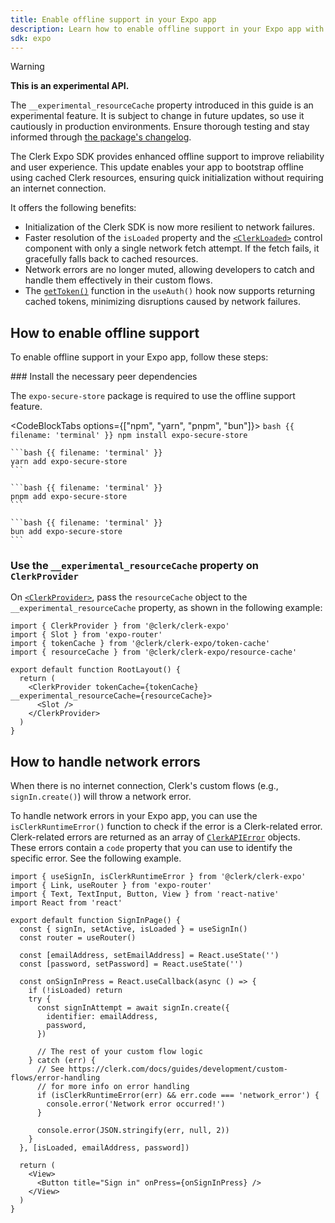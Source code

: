 ```yaml
---
title: Enable offline support in your Expo app
description: Learn how to enable offline support in your Expo app with Clerk.
sdk: expo
---
```


> [!WARNING]
> **This is an experimental API.**
>
> The `__experimental_resourceCache` property introduced in this guide is an experimental feature. It is subject to change in future updates, so use it cautiously in production environments. Ensure thorough testing and stay informed through [the package's changelog](https://github.com/clerk/javascript/blob/main/packages/expo/CHANGELOG.md).

The Clerk Expo SDK provides enhanced offline support to improve reliability and user experience. This update enables your app to bootstrap offline using cached Clerk resources, ensuring quick initialization without requiring an internet connection.

It offers the following benefits:

- Initialization of the Clerk SDK is now more resilient to network failures.
- Faster resolution of the `isLoaded` property and the [`<ClerkLoaded>`](/docs/references/general/components/control/clerk-loaded) control component with only a single network fetch attempt. If the fetch fails, it gracefully falls back to cached resources.
- Network errors are no longer muted, allowing developers to catch and handle them effectively in their custom flows.
- The [`getToken()`](/docs/references/javascript/session#get-token) function in the `useAuth()` hook now supports returning cached tokens, minimizing disruptions caused by network failures.

## How to enable offline support

To enable offline support in your Expo app, follow these steps:

<Steps>
  ### Install the necessary peer dependencies

  The `expo-secure-store` package is required to use the offline support feature.

  <CodeBlockTabs options={["npm", "yarn", "pnpm", "bun"]}>
    ```bash {{ filename: 'terminal' }}
    npm install expo-secure-store
    ```

    ```bash {{ filename: 'terminal' }}
    yarn add expo-secure-store
    ```

    ```bash {{ filename: 'terminal' }}
    pnpm add expo-secure-store
    ```

    ```bash {{ filename: 'terminal' }}
    bun add expo-secure-store
    ```
  </CodeBlockTabs>

  ### Use the `__experimental_resourceCache` property on `ClerkProvider`

  On [`<ClerkProvider>`](/docs/references/general/components/clerk-provider), pass the `resourceCache` object to the `__experimental_resourceCache` property, as shown in the following example:

  ```tsx {{ filename: 'app/_layout.tsx', mark: [4, 8] }}
  import { ClerkProvider } from '@clerk/clerk-expo'
  import { Slot } from 'expo-router'
  import { tokenCache } from '@clerk/clerk-expo/token-cache'
  import { resourceCache } from '@clerk/clerk-expo/resource-cache'

  export default function RootLayout() {
    return (
      <ClerkProvider tokenCache={tokenCache} __experimental_resourceCache={resourceCache}>
        <Slot />
      </ClerkProvider>
    )
  }
  ```
</Steps>

## How to handle network errors

When there is no internet connection, Clerk's custom flows (e.g., `signIn.create()`) will throw a network error.

To handle network errors in your Expo app, you can use the `isClerkRuntimeError()` function to check if the error is a Clerk-related error. Clerk-related errors are returned as an array of [`ClerkAPIError`](/docs/references/javascript/types/clerk-api-error) objects. These errors contain a `code` property that you can use to identify the specific error. See the following example.

```tsx {{ mark: [1, [22, 30]] }}
import { useSignIn, isClerkRuntimeError } from '@clerk/clerk-expo'
import { Link, useRouter } from 'expo-router'
import { Text, TextInput, Button, View } from 'react-native'
import React from 'react'

export default function SignInPage() {
  const { signIn, setActive, isLoaded } = useSignIn()
  const router = useRouter()

  const [emailAddress, setEmailAddress] = React.useState('')
  const [password, setPassword] = React.useState('')

  const onSignInPress = React.useCallback(async () => {
    if (!isLoaded) return
    try {
      const signInAttempt = await signIn.create({
        identifier: emailAddress,
        password,
      })

      // The rest of your custom flow logic
    } catch (err) {
      // See https://clerk.com/docs/guides/development/custom-flows/error-handling
      // for more info on error handling
      if (isClerkRuntimeError(err) && err.code === 'network_error') {
        console.error('Network error occurred!')
      }

      console.error(JSON.stringify(err, null, 2))
    }
  }, [isLoaded, emailAddress, password])

  return (
    <View>
      <Button title="Sign in" onPress={onSignInPress} />
    </View>
  )
}
```
